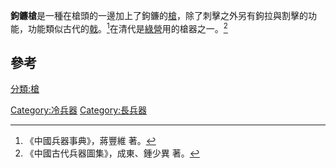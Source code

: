 '''鉤鐮槍'''是一種在槍頭的一邊加上了鉤鐮的[[槍|槍]]，除了刺擊之外另有鉤拉與割擊的功能，功能類似古代的[[戟|戟]]。<ref>《中國兵器事典》，蔣豐維 著。</ref>在清代是[[綠營|綠營]]用的槍器之一。<ref>《中國古代兵器圖集》，成東、鍾少異 著。</ref>

==參考==
{{reflist}}

{{中國古代武器}}

{{武器小作品}}

[[分類:槍|分類:槍]]
[[Category:冷兵器|Category:冷兵器]]
[[Category:長兵器|Category:長兵器]]